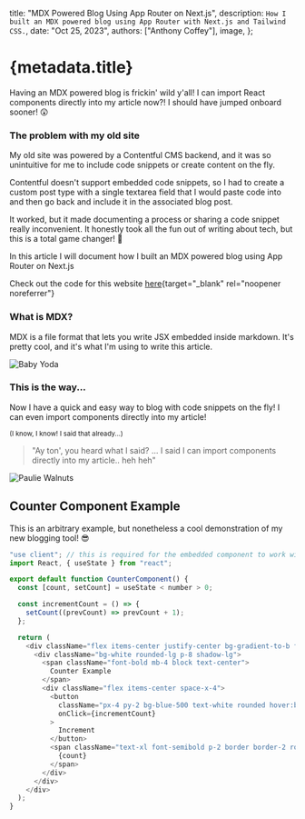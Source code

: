   title: "MDX Powered Blog Using App Router on Next.js",
  description: `How I built an MDX powered blog using App Router with Next.js and Tailwind CSS.`,
  date: "Oct 25, 2023",
  authors: ["Anthony Coffey"],
  image,
};

# {metadata.title}

Having an MDX powered blog is frickin' wild y'all! I can import React components directly into my article now?! I should have jumped onboard sooner! 😲

<Counter />

### The problem with my old site

My old site was powered by a Contentful CMS backend, and it was so unintuitive for me to include code snippets or create content on the fly.

Contentful doesn't support embedded code snippets, so I had to create a custom post type with a single textarea field that I would paste code into and then go back and include it in the associated blog post.

It worked, but it made documenting a process or sharing a code snippet really inconvenient. It honestly took all the fun out of writing about tech, but this is a total game changer! 🤯

In this article I will document how I built an MDX powered blog using App Router on Next.js

Check out the code for this website [here](https://github.com/anthonycoffey/coffey.codes){target="\_blank" rel="noopener noreferrer"}

### What is MDX?

MDX is a file format that lets you write JSX embedded inside markdown. It's pretty cool, and it's what I'm using to write this article.

<Image
  src={babyyoda}
  alt="Baby Yoda"
  width={300}
  height={150}
  className="mx-auto !my-0"
/>

### This is the way...

Now I have a quick and easy way to blog with code snippets on the fly! I can even import components directly into my article!

<small className="text-center block">
  (I know, I know! I said that already...)
</small>

<div className="grid grid-cols-2 prose lg:prose-xl">
  <blockquote className="lg:text-2xl lg:mt-10 pr-4">
    "Ay ton', you heard what I said? ... I said I can import components directly
    into my article.. heh heh"
  </blockquote>
  <div>
    <Image src={paulie} alt="Paulie Walnuts" width={300} height={300} />
  </div>
</div>

## Counter Component Example

This is an arbitrary example, but nonetheless a cool demonstration of my new blogging tool! 😎

```javascript
"use client"; // this is required for the embedded component to work within the .mdx file
import React, { useState } from "react";

export default function CounterComponent() {
  const [count, setCount] = useState < number > 0;

  const incrementCount = () => {
    setCount((prevCount) => prevCount + 1);
  };

  return (
    <div className="flex items-center justify-center bg-gradient-to-b from-blue-500 to-purple-500 p-8">
      <div className="bg-white rounded-lg p-8 shadow-lg">
        <span className="font-bold mb-4 block text-center">
          Counter Example
        </span>
        <div className="flex items-center space-x-4">
          <button
            className="px-4 py-2 bg-blue-500 text-white rounded hover:bg-blue-600 focus:outline-none focus:ring focus:ring-blue-300"
            onClick={incrementCount}
          >
            Increment
          </button>
          <span className="text-xl font-semibold p-2 border border-2 rounded">
            {count}
          </span>
        </div>
      </div>
    </div>
  );
}
```

<Counter />
